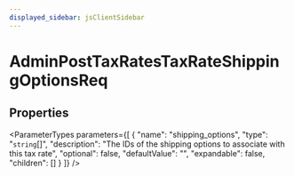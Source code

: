```yaml
---
displayed_sidebar: jsClientSidebar
---
```



# AdminPostTaxRatesTaxRateShippingOptionsReq

## Properties

<ParameterTypes parameters={[
  {
    "name": "shipping_options",
    "type": "`string`[]",
    "description": "The IDs of the shipping options to associate with this tax rate",
    "optional": false,
    "defaultValue": "",
    "expandable": false,
    "children": []
  }
]} />
